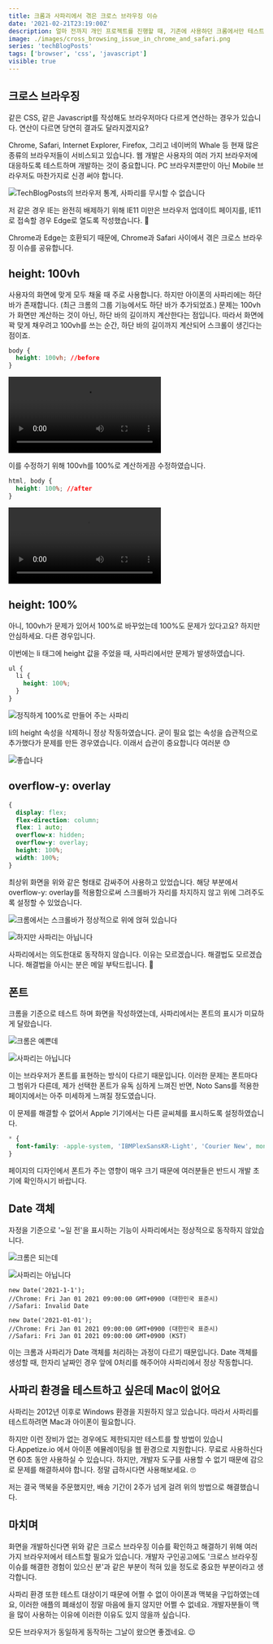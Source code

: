 ```yaml
---
title: 크롬과 사파리에서 겪은 크로스 브라우징 이슈
date: '2021-02-21T23:19:00Z'
description: 얼마 전까지 개인 프로젝트를 진행할 때, 기존에 사용하던 크롬에서만 테스트하고 맥 환경은 전혀 신경 쓰지 않았었습니다. 하지만 남들에게 공개하며 사파리에서 이슈가 발생하고 있었음을 피드백 받을 수 있었습니다. 프로젝트 진행 중 겪은 몇 가지 이슈를 공유해 봅니다.
image: ./images/cross_browsing_issue_in_chrome_and_safari.png
series: 'techBlogPosts'
tags: ['browser', 'css', 'javascript']
visible: true
---
```


## 크로스 브라우징

같은 CSS, 같은 Javascript를 작성해도 브라우저마다 다르게 연산하는 경우가 있습니다. 연산이 다르면 당연히 결과도 달라지겠지요?

Chrome, Safari, Internet Explorer, Firefox, 그리고 네이버의 Whale 등 현재 많은 종류의 브라우저들이 서비스되고 있습니다.
웹 개발은 사용자의 여러 가지 브라우저에 대응하도록 테스트하며 개발하는 것이 중요합니다.
PC 브라우저뿐만이 아닌 Mobile 브라우저도 마찬가지로 신경 써야 합니다.

![TechBlogPosts의 브라우저 통계, 사파리를 무시할 수 없습니다](./images/browserlist.jpg)

저 같은 경우 IE는 완전히 배제하기 위해 IE11 미만은 브라우저 업데이트 페이지를, IE11로 접속할 경우 Edge로 열도록 작성했습니다. 🤣

Chrome과 Edge는 호환되기 때문에, Chrome과 Safari 사이에서 겪은 크로스 브라우징 이슈를 공유합니다.

## height: 100vh

사용자의 화면에 맞게 모두 채울 때 주로 사용합니다. 하지만 아이폰의 사파리에는 하단 바가 존재합니다.
(최근 크롬의 그룹 기능에서도 하단 바가 추가되었죠.)
문제는 100vh가 화면만 계산하는 것이 아닌, 하단 바의 길이까지 계산한다는 점입니다.
따라서 화면에 꽉 맞게 채우려고 100vh를 쓰는 순간, 하단 바의 길이까지 계산되어 스크롤이 생긴다는 점이죠.

```CSS
body {
  height: 100vh; //before
}
```

<Video src="./videos/before_vh.mp4">
  하단바와 스크롤 제어가 정상적이지 않습니다.
</Video>

이를 수정하기 위해 100vh를 100%로 계산하게끔 수정하였습니다.

```CSS
html, body {
  height: 100%; //after
}
```

<Video src="./videos/after_percentage.mp4">좋습니다 🎉</Video>

## height: 100%

아니, 100vh가 문제가 있어서 100%로 바꾸었는데 100%도 문제가 있다고요? 하지만 안심하세요. 다른 경우입니다.

이번에는 li 태그에 height 값을 주었을 때, 사파리에서만 문제가 발생하였습니다.

```SCSS
ul {
  li {
    height: 100%;
  }
}
```

![정직하게 100%로 만들어 주는 사파리](./images/safari_height.png)

li의 height 속성을 삭제하니 정상 작동하였습니다. 굳이 필요 없는 속성을 습관적으로 추가했다가 문제를 만든 경우였습니다.
이래서 습관이 중요합니다 여러분 😓

![좋습니다](./images/safari_height_after.png)

## overflow-y: overlay

```SCSS
{
  display: flex;
  flex-direction: column;
  flex: 1 auto;
  overflow-x: hidden;
  overflow-y: overlay;
  height: 100%;
  width: 100%;
}
```

최상위 화면을 위와 같은 형태로 감싸주어 사용하고 있었습니다. 해당 부분에서 overflow-y: overlay를 적용함으로써
스크롤바가 자리를 차지하지 않고 위에 그려주도록 설정할 수 있었습니다.

![크롬에서는 스크롤바가 정상적으로 위에 얹혀 있습니다](./images/chrome_overlay.png)

![하지만 사파리는 아닙니다](./images/safari_overlay.png)

사파리에서는 의도한대로 동작하지 않습니다. 이유는 모르겠습니다. 해결법도 모르겠습니다. 해결법을 아시는 분은 메일 부탁드립니다. 🙏

## 폰트

크롬을 기준으로 테스트 하며 화면을 작성하였는데, 사파리에서는 폰트의 표시가 미묘하게 달랐습니다.

![크롬은 예쁜데](./images/chrome_font.png)

![사파리는 아닙니다](./images/safari_font.png)

이는 브라우저가 폰트를 표현하는 방식이 다르기 때문입니다. 이러한 문제는 폰트마다 그 범위가 다른데, 제가 선택한 폰트가 유독
심하게 느껴진 반면, Noto Sans를 적용한 페이지에서는 아주 미세하게 느껴질 정도였습니다.

이 문제를 해결할 수 없어서 Apple 기기에서는 다른 글씨체를 표시하도록 설정하였습니다.

```CSS
* {
  font-family: -apple-system, 'IBMPlexSansKR-Light', 'Courier New', monospace;
}
```

페이지의 디자인에서 폰트가 주는 영향이 매우 크기 때문에 여러분들은 반드시 개발 초기에 확인하시기 바랍니다.

## Date 객체

자정을 기준으로 '~일 전'을 표시하는 기능이 사파리에서는 정상적으로 동작하지 않았습니다.

![크롬은 되는데](./images/chrome_date.png)

![사파리는 아닙니다](./images/safari_date.png)

```JS
new Date('2021-1-1');
//Chrome: Fri Jan 01 2021 09:00:00 GMT+0900 (대한민국 표준시)
//Safari: Invalid Date

new Date('2021-01-01');
//Chrome: Fri Jan 01 2021 09:00:00 GMT+0900 (대한민국 표준시)
//Safari: Fri Jan 01 2021 09:00:00 GMT+0900 (KST)
```

이는 크롬과 사파리가 Date 객체를 처리하는 과정이 다르기 때문입니다.
Date 객체를 생성할 때, 한자리 날짜인 경우 앞에 0처리를 해주어야 사파리에서 정상 작동합니다.

## 사파리 환경을 테스트하고 싶은데 Mac이 없어요

사파리는 2012년 이후로 Windows 환경을 지원하지 않고 있습니다. 따라서 사파리를 테스트하려면 Mac과 아이폰이 필요합니다.

하지만 이런 장비가 없는 경우에도 제한되지만 테스트를 할 방법이 있습니다.<ExternalLink href="https://appetize.io">Appetize.io</ExternalLink>
에서 아이폰 에뮬레이팅을 웹 환경으로 지원합니다. 무료로 사용하신다면 60초 동안 사용하실 수 있습니다.
하지만, 개발자 도구를 사용할 수 없기 때문에 감으로 문제를 해결하셔야 합니다.
정말 급하시다면 사용해보세요. 🙄

저는 결국 맥북을 주문했지만, 배송 기간이 2주가 넘게 걸려 위의 방법으로 해결했습니다.

## 마치며

화면을 개발하신다면 위와 같은 크로스 브라우징 이슈를 확인하고 해결하기 위해 여러 가지 브라우저에서 테스트할 필요가 있습니다.
개발자 구인공고에도 '크로스 브라우징 이슈를 해결한 경험이 있으신 분'과 같은 부분이 적혀 있을 정도로 중요한 부분이라고 생각합니다.

사파리 환경 또한 테스트 대상이기 때문에 어쩔 수 없이 아이폰과 맥북을 구입하였는데요,
이러한 애플의 폐쇄성이 정말 마음에 들지 않지만 어쩔 수 없네요.
개발자분들이 맥을 많이 사용하는 이유에 이러한 이유도 있지 않을까 싶습니다.

모든 브라우저가 동일하게 동작하는 그날이 왔으면 좋겠네요. 😉

